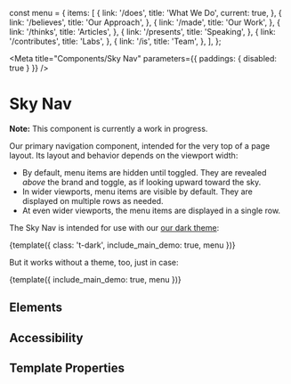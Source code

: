 const menu = {
  items: [
    {
      link: '/does',
      title: 'What We Do',
      current: true,
    },
    {
      link: '/believes',
      title: 'Our Approach',
    },
    {
      link: '/made',
      title: 'Our Work',
    },
    {
      link: '/thinks',
      title: 'Articles',
    },
    {
      link: '/presents',
      title: 'Speaking',
    },
    {
      link: '/contributes',
      title: 'Labs',
    },
    {
      link: '/is',
      title: 'Team',
    },
  ],
};

<Meta
  title="Components/Sky Nav"
  parameters={{ paddings: { disabled: true } }}
/>

# Sky Nav

<!-- This will eventually be our primary navigation component. Right now, we're just critiquing some markup updates in terms of their accessibility.

We are tentatively using the same template properties as [Timber Menus](https://timber.github.io/docs/guides/menus/). -->

**Note:** This component is currently a work in progress.

Our primary navigation component, intended for the very top of a page layout. Its layout and behavior depends on the viewport width:

- By default, menu items are hidden until toggled. They are revealed _above_ the brand and toggle, as if looking upward toward the sky.
- In wider viewports, menu items are visible by default. They are displayed on multiple rows as needed.
- At even wider viewports, the menu items are displayed in a single row.

The Sky Nav is intended for use with our [our dark theme](/?path=/docs/themes--dark):

<Preview>
  <Story name="Dark" height="150px" parameters={{ themes: { disable: true } }}>
    {template({ class: 't-dark', include_main_demo: true, menu })}
  </Story>
</Preview>

But it works without a theme, too, just in case:

<Preview>
  <Story name="Light" height="150px">
    {template({ include_main_demo: true, menu })}
  </Story>
</Preview>

## Elements

## Accessibility

## Template Properties
